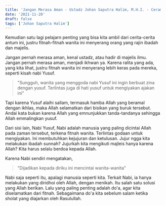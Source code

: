 ```yaml
---
title: 'Jangan Merasa Aman - Ustadz Johan Saputra Halim, M.H.I. - Ceramah Singkat'
date: '2021-11-20'
draft: false
tags: ['Johan Saputra Halim']
---
```


Kemudian satu lagi pelajarn penting yang bisa kita ambil dari cerita-cerita antum ini, justru fitnah-fitnah wanita ini menyerang orang yang rajin ibadah dan majelis.

Jangan pernah merasa aman, kenal ustadz, atau hadir di majelis ilmu. Jangan pernah merasa aman, menjadi ikhwan ya. Karena ralita yang ada, yang kita lihat, justru fitnah wanita ini menyerang lebih keras pada mereka, seperti kisah nabi Yusuf.

> "Sungguh, wanita yang menggoda nabi Yusuf ini ingin berbuat zina dengan yusuf. Terlintas juga di hati yusuf untuk mengiyakan ajakan ini"

Tapi karena Yusuf alaihi sallam, termasuk hamba Allah yang beramal dengan ikhlas, maka Allah selamatkan dari bisikan yang buruk tersebut. Andai kata bukan karena Allah yang emnunjukkan tanda-tandanya sehingga Allah emmalingkan yusuf.

Dari sisi lain, Nabi Yusuf, Nabi adalah manusia yang paling dicintai Allah pada zaman tersebut, terkena fitnah wanita. Terlintas godaan untuk mengiyakan. Ini membutuhkan kejujuran dan ketulusan. Jujur ngga kita melakukan ibadah sunnah? Jujurkah kita mengikuti majleis hanya karena Allah? Kita harus selalu berdoa kepada Allah.

Karena Nabi sendiri mengatakan,

> "Dijadikan kepada diriku ini mencintai wanita-wanita"

Nabi saja seperti itu, apalagi manusia seperti kita. Terkait Nabi, ia hanya melakukan yang diridhoi oleh Allah, dengan menikah. Itu salah satu solusi yang Allah berikan. Lalu yang paling penting adalah do'a, agar kita diselamatkan dari fitnah. Sebagaimana do'a kita sebelum salam ketika sholat yang diajarkan oleh Rasulullah.
